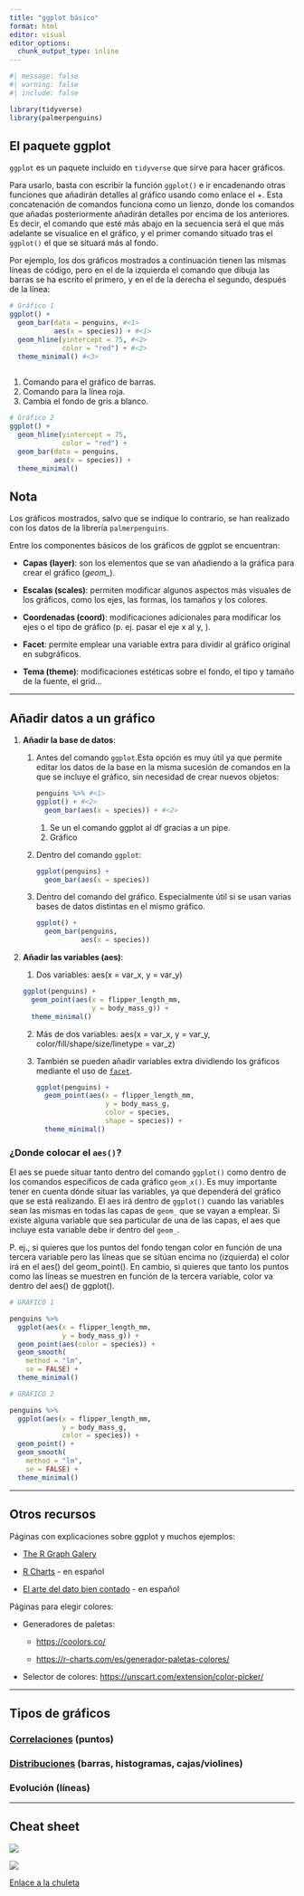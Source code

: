 ```yaml
---
title: "ggplot básico"
format: html
editor: visual
editor_options: 
  chunk_output_type: inline
---
```


```r
#| message: false
#| warning: false
#| include: false

library(tidyverse)
library(palmerpenguins)
```

## El paquete ggplot

`ggplot` es un paquete incluido en `tidyverse` que sirve para hacer gráficos.

Para usarlo, basta con escribir la función `ggplot()` e ir encadenando otras funciones que añadirán detalles al gráfico usando como enlace el +. Esta concatenación de comandos funciona como un lienzo, donde los comandos que añadas posteriormente añadirán detalles por encima de los anteriores. Es decir, el comando que esté más abajo en la secuencia será el que más adelante se visualice en el gráfico, y el primer comando situado tras el `ggplot()` el que se situará más al fondo.

| Por ejemplo, los dos gráficos mostrados a continuación tienen las mismas líneas de código, pero en el de la izquierda el comando que dibuja las barras se ha escrito el primero, y en el de la derecha el segundo, después de la línea:

::: {layout-ncol="2"}
```r
# Gráfico 1
ggplot() +
  geom_bar(data = penguins, #<1>
           aes(x = species)) + #<1>
  geom_hline(yintercept = 75, #<2>
             color = "red") + #<2>
  theme_minimal() #<3>
  
```

1.  Comando para el gráfico de barras.
2.  Comando para la línea roja.
3.  Cambia el fondo de gris a blanco.

```r
# Gráfico 2
ggplot() +
  geom_hline(yintercept = 75,
             color = "red") +
  geom_bar(data = penguins,
           aes(x = species)) +
  theme_minimal()
```
:::

::: {.callout-note collapse="true" appearance="simple"}
## Nota

Los gráficos mostrados, salvo que se indique lo contrario, se han realizado con los datos de la librería `palmerpenguins`.
:::

Entre los componentes básicos de los gráficos de ggplot se encuentran:

-   **Capas (layer)**: son los elementos que se van añadiendo a la gráfica para crear el gráfico (*geom\_*).

-   **Escalas (scales)**: permiten modificar algunos aspectos más visuales de los gráficos, como los ejes, las formas, los tamaños y los colores.

-   **Coordenadas (coord)**: modificaciones adicionales para modificar los ejes o el tipo de gráfico (p. ej. pasar el eje x al y, ).

-   **Facet**: permite emplear una variable extra para dividir al gráfico original en subgráficos.

-   **Tema (theme)**: modificaciones estéticas sobre el fondo, el tipo y tamaño de la fuente, el grid...

------------------------------------------------------------------------

## Añadir datos a un gráfico

1.  **Añadir la base de datos**:

    1.  Antes del comando `ggplot`.Esta opción es muy útil ya que permite editar los datos de la base en la misma sucesión de comandos en la que se incluye el gráfico, sin necesidad de crear nuevos objetos:

        ``` r
        penguins %>% #<1>
        ggplot() + #<2>
          geom_bar(aes(x = species)) + #<2>
        ```

        1.  Se un el comando ggplot al df gracias a un pipe.
        2.  Gráfico

    2.  Dentro del comando `ggplot`:

        ``` r
        ggplot(penguins) + 
          geom_bar(aes(x = species))
        ```

    3.  Dentro del comando del gráfico. Especialmente útil si se usan varias bases de datos distintas en el mismo gráfico.

        ``` r
        ggplot() + 
          geom_bar(penguins,
                   aes(x = species))
        ```

2.  **Añadir las variables (aes)**:

    1.  Dos variables: aes(x = var_x, y = var_y)

    ```r
    ggplot(penguins) +
      geom_point(aes(x = flipper_length_mm, 
                     y = body_mass_g)) +
      theme_minimal()
    ```

    2.  Más de dos variables: aes(x = var_x, y = var_y, color/fill/shape/size/linetype = var_z)

    3.  También se pueden añadir variables extra dividiendo los gráficos mediante el uso de [`facet`](graficos/g-otras-transformaciones.html).

        ```r
        ggplot(penguins) +
          geom_point(aes(x = flipper_length_mm, 
                         y = body_mass_g,
                         color = species,
                         shape = species)) +
          theme_minimal()
        ```

### ¿Donde colocar el `aes()`?

El aes se puede situar tanto dentro del comando `ggplot()` como dentro de los comandos específicos de cada gráfico `geom_x()`. Es muy importante tener en cuenta dónde situar las variables, ya que dependerá del gráfico que se está realizando. El aes irá dentro de `ggplot()` cuando las variables sean las mismas en todas las capas de `geom_` que se vayan a emplear. Si existe alguna variable que sea particular de una de las capas, el aes que incluye esta variable debe ir dentro del `geom_`.

| P. ej., si quieres que los puntos del fondo tengan color en función de una tercera variable pero las líneas que se sitúan encima no (izquierda) el color irá en el aes() del geom_point(). En cambio, si quieres que tanto los puntos como las líneas se muestren en función de la tercera variable, color va dentro del aes() de ggplot().

::: {layout-ncol="2"}
```r
# GRÁFICO 1

penguins %>% 
  ggplot(aes(x = flipper_length_mm, 
             y = body_mass_g)) + 
  geom_point(aes(color = species)) +
  geom_smooth(
    method = "lm",
    se = FALSE) +
  theme_minimal()
```

```r
# GRÁFICO 2

penguins %>% 
  ggplot(aes(x = flipper_length_mm, 
             y = body_mass_g, 
             color = species)) + 
  geom_point() +
  geom_smooth(
    method = "lm",
    se = FALSE) +
  theme_minimal()
```
:::

------------------------------------------------------------------------

## Otros recursos

Páginas con explicaciones sobre ggplot y muchos ejemplos:

-   [The R Graph Galery](https://r-graph-gallery.com/index.html)

-   [R Charts](https://r-charts.com/es/) - en español

-   [El arte del dato bien contado](https://elartedeldato.com/ggplot2/) - en español

Páginas para elegir colores:

-   Generadores de paletas:

    -   <https://coolors.co/>

    -   <https://r-charts.com/es/generador-paletas-colores/>

-   Selector de colores: <https://unscart.com/extension/color-picker/>

------------------------------------------------------------------------

## Tipos de gráficos

### [Correlaciones](graficos/g-puntos.html) (puntos)

### [Distribuciones](graficos/g-distribucion.html) (barras, histogramas, cajas/violines)

### Evolución (líneas)

------------------------------------------------------------------------

## Cheat sheet

![](01_img/chuleta_ggplot_1.png)

![](01_img/chuleta_ggplot_2.png)

[Enlace a la chuleta](https://github.com/rstudio/cheatsheets/blob/main/data-visualization-2.1.pdf)
